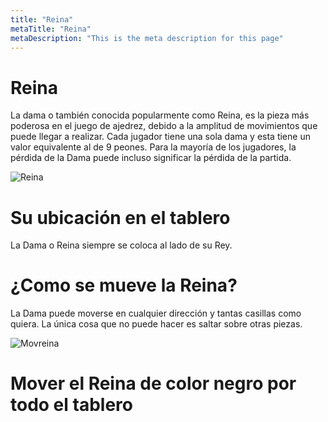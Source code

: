 ```yaml
---
title: "Reina"
metaTitle: "Reina"
metaDescription: "This is the meta description for this page"
---
```


# Reina
La dama o también conocida popularmente como Reina, es la pieza más poderosa en el juego de ajedrez, debido a la amplitud de movimientos que puede llegar a realizar.
Cada jugador tiene una sola dama y esta tiene un valor equivalente al de 9 peones.
Para la mayoría de los jugadores, la pérdida de la Dama puede incluso significar la pérdida de la partida.

![Reina](https://i.imgur.com/USTCVFr.png)

# Su ubicación en el tablero
La Dama o Reina siempre se coloca al lado de su Rey. 

<ChessGameOnePlayerWithMoveValidation position="3qk3/8/8/8/8/8/8/3QK3 w - - 0 1" />

# ¿Como se mueve la Reina?
La Dama puede moverse en cualquier dirección y tantas casillas como quiera. La única cosa que no puede hacer es saltar sobre otras piezas.

![Movreina](https://i.imgur.com/CByfNkk.gif)

# Mover el Reina de color negro por todo el tablero

<ChessGameOnePlayerWithMoveValidation playerColor="b" position="3qk3/8/8/8/8/8/8/3QK3 w - - 0 1" />